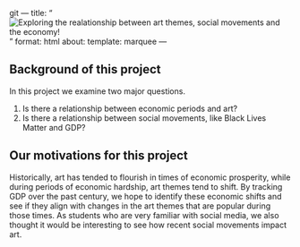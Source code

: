 git ---
title: "<img src='./images/homepage.png' alt='Exploring the realationship between art themes, social movements and the economy!'>"
format: html
about:
  template: marquee
---

## Background of this project

In this project we examine two major questions.

1.  Is there a relationship between economic periods and art?
2.  Is there a relationship between social movements, like Black Lives Matter and GDP?

## Our motivations for this project

Historically, art has tended to flourish in times of economic prosperity, while during periods of economic hardship, art themes tend to shift. By tracking GDP over the past century, we hope to identify these economic shifts and see if they align with changes in the art themes that are popular during those times. As students who are very familiar with social media, we also thought it would be interesting to see how recent social movements impact art.